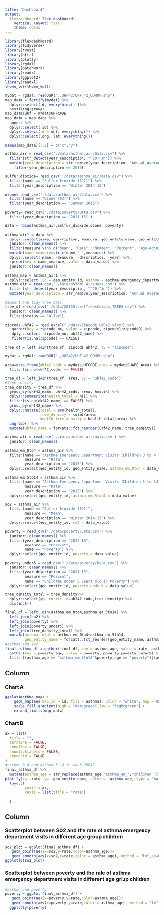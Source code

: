 ```yaml
---
title: "Dashboard"
output: 
  flexdashboard::flex_dashboard:
    vertical_layout: fill
    theme: cosmo                                                                                            
---
```



```r

library(flexdashboard)
library(tidyverse)
library(rvest)
library(httr)
library(plotly)
library(rgdal)
library(patchwork)
library(readr)
library(ggplot2)
library(readxl)
theme_set(theme_bw())
```

```r
mydat = rgdal::readOGR("./UHF42/UHF_42_DOHMH.shp")
map_data = fortify(mydat) %>%
  dplyr::select(id, everything() )%>%
  nest(long:group)
map_data$uhf = mydat$UHFCODE
map_data = map_data %>%
  unnest %>%
  dplyr::select(-id) %>%
  dplyr::select(id = uhf, everything()) %>%
  dplyr::select(long, lat, everything())

names(map_data)[1:2] = c("x","y") 

asthma_air = read_csv("./data/asthma_air/Data.csv") %>%
  filter(str_detect(year_description, "^20|^An")) %>%
  mutate(year_description = str_remove(year_description, "Annual Average ")) %>%
    filter(year_description == 2015)

sulfur_dioxide= read_csv("./data/asthma_air/Data.csv") %>%
  filter(name == "Sulfur Dioxide (SO2)") %>%
  filter(year_description == "Winter 2014-15")

ozone= read_csv("./data/asthma_air/Data.csv") %>%
  filter(name == "Ozone (O3)") %>%
  filter(year_description == "Summer 2015")

poverty= read_csv("./data/poverty/Data.csv") %>%
  filter(year_description == "2011-15" )

data = rbind(asthma_air,sulfur_dioxide,ozone, poverty)
  
asthma_air1 = data %>%
  dplyr::select(name, description, Measure, geo_entity_name, geo_entity_id, year = year_description, data_value) %>%
  janitor::clean_names() %>% 
  filter(measure %in% c("Mean", "Rate", "Number", "Percent", "Age-Adjusted Percent", "Age-Adjusted Rate ")) %>%
  mutate(name_measure=str_c(name,"-",measure)) %>%
  dplyr::select(-name, -measure, -description, -year) %>%
  spread(key = name_measure, value = data_value) %>%
  janitor::clean_names()

asthma_map = asthma_air1 %>%
  dplyr::select (id = geo_entity_id, asthma = asthma_emergency_department_visits_children_0_to_4_yrs_old_rate)
asthma_air = read_csv("./data/asthma_air/Data.csv") %>%
  filter(str_detect(year_description, "^20|^An")) %>%
  mutate(year_description = str_remove(year_description, "Annual Average "))

```

```r
#import and tidy tree data
tree_df = read_csv("./data/2015StreetTreesCensus_TREES.csv") %>%
  janitor::clean_names() %>%
  filter(status == "Alive")

zipcode_uhf42 = read_excel("./data/Zipcode_UHF42.xlsx") %>%
   gather(key = zipcode_no, value = zipcode, zipcode1:zipcode9) %>%
   dplyr::select(-zipcode_no, uhf42_name) %>%
   filter(is.na(zipcode) == FALSE)

tree_df = left_join(tree_df, zipcode_uhf42, by = "zipcode") 

mydat = rgdal::readOGR("./UHF42/UHF_42_DOHMH.shp")

area=data.frame(uhf42_code = mydat$UHFCODE,area = mydat$SHAPE_Area) %>%
  filter(is.na(uhf42_code) == FALSE)

tree_df = left_join(tree_df, area, by = "uhf42_code")
#tree density
tree_density = tree_df %>%
  group_by(uhf42_name, uhf42_code, area, health) %>%
  dplyr::summarize(health_total = n()) %>%
  filter(is.na(uhf42_name) == FALSE) %>%
  group_by(uhf42_name) %>%
  dplyr::mutate(total = sum(health_total),
                tree_density = total/area,
                health_tree_density = health_total/area) %>%
  ungroup() %>%
  mutate(uhf42_name = forcats::fct_reorder(uhf42_name, tree_density))

asthma_air = read_csv("./data/asthma_air/Data.csv") %>%
  janitor::clean_names()

asthma_em_0to4 = asthma_air %>%
  filter(name == "Asthma Emergency Department Visits (Children 0 to 4 Yrs Old)",
         measure == "Rate",
         year_description == "2015") %>%
  dplyr::select(geo_entity_id, geo_entity_name, asthma_em_0to4 = data_value)

asthma_em_5to14 = asthma_air %>%
  filter(name == "Asthma Emergency Department Visits (Children 5 to 14 Yrs Old)",
         measure == "Rate",
         year_description == "2015") %>%
  dplyr::select(geo_entity_id, asthma_em_5to14 = data_value) 

so2 = asthma_air %>%
  filter(name == "Sulfur Dioxide (SO2)",
         measure == "Mean",
         year_description == "Winter 2014-15") %>%
  dplyr::select(geo_entity_id, so2 = data_value)

poverty = read_csv("./data/poverty/Data.csv") %>%
  janitor::clean_names() %>%
  filter(year_description == "2012-16",
         measure == "Percent",
         name == "Poverty") %>%
  dplyr::select(geo_entity_id, poverty = data_value) 

poverty_under5 = read_csv("./data/poverty/Data.csv") %>%
  janitor::clean_names() %>%
  filter(year_description == "2011-15",
         measure == "Percent",
         name == "Children under 5 years old in Poverty") %>%
  dplyr::select(geo_entity_id, poverty_under5 = data_value) 

tree_density_total = tree_density%>%
  dplyr::select(geo_entity_id=uhf42_code,tree_density) %>%
  distinct()

final_df = left_join(asthma_em_0to4,asthma_em_5to14) %>%
  left_join(so2) %>%
  left_join(poverty) %>%
  left_join(poverty_under5) %>%
  left_join(tree_density_total) %>%
  mutate(asthma_total = asthma_em_0to4+asthma_em_5to14,
         geo_entity_name = forcats::fct_reorder(geo_entity_name, asthma_total)) 
#asthma and so2
final_asthma_df = gather(final_df, key = asthma_age, value = rate, asthma_em_0to4:asthma_em_5to14) %>%
  gather(key = poverty_age, value = poverty, poverty:poverty_under5) %>%
  filter((asthma_age == "asthma_em_5to14"&poverty_age == "poverty")|(asthma_age == "asthma_em_0to4"& poverty_age == "poverty_under5"))
```



Column {.tabset data-width=650}
-----------------------------------------------------------------------

### Chart A

```r
ggplot(asthma_map) +
    geom_map(aes(map_id = id, fill = asthma), color = "white", map = map_data) +
    scale_fill_gradient(high = "darkgreen",low = "lightgreen") +
    expand_limits(map_data)
```


### Chart B

```r
ax = list(
  title = "",
  zeroline = FALSE,
  showline = FALSE,
  showticklabels = FALSE,
  showgrid = FALSE
)
#asthma 0-4 and asthma 5-14 in each UHF42
final_asthma_df %>% 
  mutate(asthma_age = str_replace(asthma_age,"asthma_em_","children ")) %>% 
plot_ly(x= ~rate, y= ~geo_entity_name, color = ~asthma_age, type = 'bar', orientation = 'h') %>%
  layout(
         yaxis = ax,
         xaxis = list(title = "rate") 
         
  )
```

Column {data-width=550}
-----------------------------------------------------------------------
### Scatterplot between SO2 and the rate of asthma emergency department visits in different age group children

```r
so2_plot = ggplot(final_asthma_df) +
   geom_point(aes(x=so2,y=rate,color=asthma_age))+
   geom_smooth(aes(x=so2,y=rate,color = asthma_age), method = "lm",se=F)+theme(legend.position = "none")
ggplotly(so2_plot)
```


### Scatterplot between poverty and the rate of asthma emergency department visits in different age griup children

```r
#asthma and poverty
poverty = ggplot(final_asthma_df) +
   geom_point(aes(x=poverty,y=rate,color=asthma_age))+
   geom_smooth(aes(x=poverty,y=rate,color = asthma_age), method = "lm",se=F)+theme(legend.position = "none")
  ggplotly(poverty)

```




